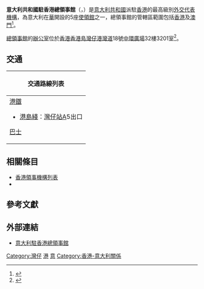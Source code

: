 {{Refimprove|time=2016-07-02}}
{{Infobox diplomatic mission
| name= 意大利共和國驻香港总领事馆<br><small>{{lang|it|Consolato Generale de Repubblica d'Italia a Hong Kong}}</small><br><small>{{lang|en|Consulate General of Republic of Italy in Hong Kong}}</small><br />[[File:Emblem_of_Italy.svg|100px]]
| image= HK Central Plaza 2009.jpg
| caption=<center>总领事馆所处的[[中環廣場|中環廣場]]外观</center>
| width=100px
| address = [[香港島|香港島]][[灣仔|灣仔]][[港灣道|港灣道]]18號<br>[[中環廣場|中環廣場]]32樓3201室
| location= {{HKG}}
| consul_general= [[孔德樂|孔德樂]]（Clemente Contestabile）
| department={{flagicon|Italy}} [[意大利|意大利]][[意大利外交部|外交部]]
| website           = [http://www.conshongkong.esteri.it/Consolato_HongKong 官方網站]
}}

'''意大利共和國駐香港總領事館'''（{{lang-it|'''Consolato Generale de Repubblica d'Italia a Hong Kong'''}}，{{lang-en|'''Consulate General of Republic of Italy in Hong Kong'''}}）是[[意大利共和國|意大利共和國]]派駐[[香港|香港]]的最高級別[[外交代表機構|外交代表機構]]，為意大利在[[中華人民共和國|華]]開設的5座[[使領館|使領館]]之一，總領事館的管轄區範圍包括[[香港|香港]]及[[澳門特別行政區|澳門]]<ref>{{Cite web |url=http://www.protocol.gov.hk/chi/consular/europe/italy.htm |title=政府總部禮賓處- 領館及官方認可代表 |accessdate=2016-07-02 |archive-date=2016-08-19 |archive-url=https://web.archive.org/web/20160819082351/http://www.protocol.gov.hk/chi/consular/europe/italy.htm |dead-url=no }}</ref>。

[[總領事館|總領事館]]的[[辦公室|辦公室]]位於[[香港|香港]][[香港島|香港島]][[灣仔|灣仔]][[港灣道|港灣道]]18號[[中環廣場|中環廣場]]32樓3201室<ref>{{Cite web |url=http://www.conshongkong.esteri.it/Consolato_HongKong |title=意大利駐香港總領事館 |accessdate=2016-07-02 |archive-date=2006-08-06 |archive-url=https://web.archive.org/web/20060806025427/http://www.conshongkong.esteri.it/Consolato_HongKong |dead-url=no }}</ref>。

==交通==
{| class="mw-collapsible mw-collapsed wikitable" style="background:yellow; margin: 0 auto; width: auto;" 
! 交通路線列表
|-
|
;[[港鐵|港鐵]]
*[[港島綫|港島綫]]：[[灣仔站|灣仔站]]A5出口
;[[香港巴士|巴士]]
{{港島巴士簡單列表|1|2|5B|6|6X|8|8P|10|11|15|18|18P|23|23B|25|26|37A|37B|40|40M|70|75|90|97|260|590}}
{{港島巴士簡單列表|720|720A|722|780|788|789|N8|N8P|N8X|N90}}
{{過海隧道巴士簡單列表|101|103|104|109|111|111P|113|115|182|307|601|603|619|641|680|681|690|905|914|930|960|961|962|962B|962X|968|969|978|982X}}
{{過海隧道巴士簡單列表|N121|N182|N368|N619|N680|N691|N962|N969}}
{{大嶼山巴士簡單列表|A11|E11|N11|NA11}}
|}

==相關條目==
*[[香港領事機構列表|香港領事機構列表]]
*{{Link-en|意大利駐外機構列表|List of diplomatic missions of Italy}}

== 參考文獻 ==
{{Reflist|2}}

==外部連結==
{{portal box|國際關係|意大利|香港}}

*[http://www.conshongkong.esteri.it/Consolato_HongKong 意大利駐香港總領事館] {{Wayback|url=http://www.conshongkong.esteri.it/Consolato_HongKong |date=20060806025427 }}
{{義大利駐外機構}}
{{駐香港領事機構}}
{{駐中華人民共和國外交機構}}

[[Category:灣仔|Category:灣仔]]
[[Category:意大利駐外領事館|港]]
[[Category:驻香港外交代表机构|意]]
[[Category:香港-意大利關係|Category:香港-意大利關係]]